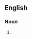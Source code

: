 {{also|coffeehouse|coffee house}}

==English==

===Noun===
{{en-noun|head=[[coffee]]-[[house]]}}

# {{alternative spelling of|en|coffeehouse}}